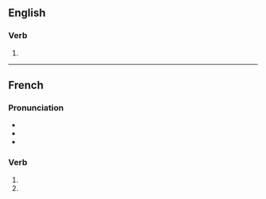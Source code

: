 {{also|Dynamites|dynamités}}

==English==

===Verb===
{{head|en|verb form}}

# {{en-third-person singular of|dynamite}}

----

==French==

===Pronunciation===
* {{fr-IPA}}
* {{audio|Fr-Paris--dynamites (des).ogg|Audio (Paris)|lang=fr}}
* {{homophones|lang=fr|dynamite|dynamitent}}

===Verb===
{{fr-verb-form}}

# {{inflection of|dynamiter||2|s|pres|indc|lang=fr}}
# {{inflection of|dynamiter||2|s|pres|subj|lang=fr}}